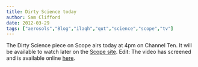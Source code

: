 ```yaml
---
title: Dirty Science today
author: Sam Clifford
date: 2012-03-29
tags: ["aerosols","Blog","ilaqh","qut","science","scope","tv"]
---
```


The Dirty Science piece on Scope airs today at 4pm on Channel Ten. It will be available to watch later on the [Scope site](http://ten.com.au/scope.htm). Edit: The video has screened and is available online [here](http://ten.com.au/video-player.htm?movideo_p=41452&movideo_m=172784).